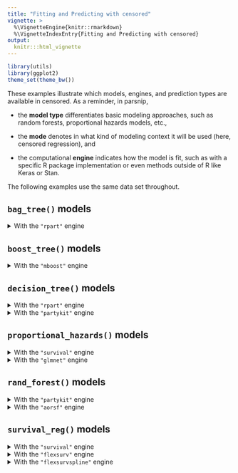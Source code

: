 ```yaml
---
title: "Fitting and Predicting with censored"
vignette: >
  %\VignetteEngine{knitr::rmarkdown}
  %\VignetteIndexEntry{Fitting and Predicting with censored}
output:
  knitr:::html_vignette
---
```


```r
library(utils)
library(ggplot2)
theme_set(theme_bw())
```

These examples illustrate which models, engines, and prediction types are available in censored. As a reminder, in parsnip, 

- the **model type** differentiates basic modeling approaches, such as random forests, proportional hazards models, etc.,

- the **mode** denotes in what kind of modeling context it will be used (here, censored regression), and

- the computational **engine** indicates how the model is fit, such as with a specific R package implementation or even methods outside of R like Keras or Stan.

The following examples use the same data set throughout.


## `bag_tree()` models
  
  <details id="bag-tree-rpart"> 
  
  <summary>With the `"rpart"` engine</summary>
  
  ```r
  knitr::spin_child("template-lung.R")
  ```

  We can define the model with specific parameters:
  
  ```r
  bt_spec <- 
    bag_tree(cost_complexity = 0) %>%
    set_engine("rpart") %>% 
    set_mode("censored regression") 
  bt_spec
  ```

  Now we create the model fit object:
  
  ```r
  set.seed(1)
  bt_fit <- bt_spec %>% fit(Surv(time, status) ~ ., data = lung_train)
  bt_fit
  ```

  The holdout data can be predicted for survival probability at different time points as well as event time.
  
  ```r
  predict(
    bt_fit, 
    lung_test, 
    type = "survival", 
    eval_time = c(100, 500, 1000)
  ) %>% 
    slice(1) %>% 
    tidyr::unnest(col = .pred)
  predict(bt_fit, lung_test, type = "time")
  ```
  
  </details>


## `boost_tree()` models
  
  <details id="boost-tree-mboost"> 
  
  <summary>With the `"mboost"` engine</summary>
  
  ```r
  knitr::spin_child("template-lung.R")
  ```

  We can define the model with specific parameters:
  
  ```r
  bt_spec <- 
    boost_tree(trees = 15) %>%
    set_engine("mboost") %>% 
    set_mode("censored regression") 
  bt_spec
  ```

  Now we create the model fit object:
  
  ```r
  set.seed(1)
  bt_fit <- bt_spec %>% fit(Surv(time, status) ~ ., data = lung_train)
  bt_fit
  ```

  The holdout data can be predicted for survival probability at different time points as well as the linear predictor.
  
  ```r
  predict(
    bt_fit, 
    lung_test,
    type = "survival",
    eval_time = c(100, 500, 1000)
  ) %>% 
    slice(1) %>% 
    tidyr::unnest(col = .pred)
  predict(bt_fit, lung_test, type = "linear_pred")
  ```
  
  </details>


## `decision_tree()` models
  
  <details id="decision-tree-rpart"> 
  
  <summary>With the `"rpart"` engine</summary>
  
  ```r
  knitr::spin_child("template-lung.R")
  ```

  We can define the model with specific parameters:
  
  ```r
  dt_spec <- 
    decision_tree(cost_complexity = 0) %>%
    set_engine("rpart") %>% 
    set_mode("censored regression") 
  dt_spec
  ```

  Now we create the model fit object:
  
  ```r
  set.seed(1)
  dt_fit <- dt_spec %>% fit(Surv(time, status) ~ ., data = lung_train)
  dt_fit
  ```

  The holdout data can be predicted for survival probability at different time points as well as event time.
  
  ```r
  predict(
    dt_fit, 
    lung_test, 
    type = "survival",
    eval_time = c(100, 500, 1000)
  ) %>% 
    slice(1) %>% 
    tidyr::unnest(col = .pred)
  predict(dt_fit, lung_test, type = "time")
  ```
  
  </details>
  
  <details id="decision-tree-partykit"> 
  
  <summary>With the `"partykit"` engine</summary>
  
  ```r
  knitr::spin_child("template-lung.R")
  ```

  We can define the model with specific parameters:
  
  ```r
  dt_spec <- 
    decision_tree() %>%
    set_engine("partykit") %>% 
    set_mode("censored regression") 
  dt_spec
  ```

  Now we create the model fit object:
  
  ```r
  set.seed(1)
  dt_fit <- dt_spec %>% fit(Surv(time, status) ~ ., data = lung_train)
  dt_fit
  ```

  The holdout data can be predicted for survival probability at different time points as well as event time.
  
  ```r
  predict(
    dt_fit, 
    lung_test, 
    type = "survival",
    eval_time = c(100, 500, 1000)
  ) %>% 
    slice(1) %>% 
    tidyr::unnest(col = .pred)
  predict(dt_fit, lung_test, type = "time")
  ```
  
  </details>


## `proportional_hazards()` models
  
  <details id="proportional-hazards-survival"> 
  
  <summary>With the `"survival"` engine</summary>
  
  ```r
  knitr::spin_child("template-lung.R")
  ```

  We can define the model with specific parameters:
  
  ```r
  ph_spec <- 
    proportional_hazards() %>%
    set_engine("survival") %>% 
    set_mode("censored regression") 
  ph_spec
  ```

  Now we create the model fit object:
  
  ```r
  set.seed(1)
  ph_fit <- ph_spec %>% fit(Surv(time, status) ~ ., data = lung_train)
  ph_fit
  ```

  The holdout data can be predicted for survival probability at different time points as well as the linear predictor and event time.
  
  ```r
  predict(
    ph_fit, 
    lung_test, 
    type = "survival",
    eval_time = c(100, 500, 1000)
  ) %>% 
    slice(1) %>% 
    tidyr::unnest(col = .pred)
  predict(ph_fit, lung_test, type = "linear_pred")
  predict(ph_fit, lung_test, type = "time")
  ```
  
  </details>
  
  <details id="proportional-hazards-glmnet"> 
  
  <summary>With the `"glmnet"` engine</summary>
  
  ```r
  knitr::spin_child("template-lung.R")
  ```

  We can define the model with specific parameters:
  
  ```r
  ph_spec <- 
    proportional_hazards(penalty = 0.1) %>%
    set_engine("glmnet") %>% 
    set_mode("censored regression") 
  ph_spec
  ```

  Now we create the model fit object:
  
  ```r
  set.seed(1)
  ph_fit <- ph_spec %>% fit(Surv(time, status) ~ ., data = lung_train)
  ph_fit
  ```

  The holdout data can be predicted for survival probability at different time points as well as the linear predictor.
  
  ```r
  predict(
    ph_fit, 
    lung_test, 
    type = "survival",
    eval_time = c(100, 500, 1000)
  ) %>% 
    slice(1) %>% 
    tidyr::unnest(col = .pred)
  predict(ph_fit, lung_test, type = "linear_pred")
  ```
  
  </details>


## `rand_forest()` models
  
  <details id="rand-forest-partykit"> 
  
  <summary>With the `"partykit"` engine</summary>
  
  ```r
  knitr::spin_child("template-lung.R")
  ```

  We can define the model with specific parameters:
  
  ```r
  rf_spec <- 
    rand_forest(trees = 200) %>%
    set_engine("partykit") %>% 
    set_mode("censored regression") 
  rf_spec
  ```

  Now we create the model fit object:
  
  ```r
  set.seed(1)
  rf_fit <- rf_spec %>% fit(Surv(time, status) ~ ., data = lung_train)
  rf_fit
  ```

  The holdout data can be predicted for survival probability at different time points as well as event time.
  
  ```r
  predict(
    rf_fit, 
    lung_test, 
    type = "survival", 
    eval_time = c(100, 500, 1000)
  ) %>% 
    slice(1) %>% 
    tidyr::unnest(col = .pred)
  predict(rf_fit, lung_test, type = "time")
  ```
  
  </details>
  
  <details id="rand-forest-aorsf"> 
  
  <summary>With the `"aorsf"` engine</summary>
  
  ```r
  knitr::spin_child("template-lung.R")
  ```

  We can define the model with specific parameters:
  
  ```r
  rf_spec <- 
    rand_forest(trees = 200) %>%
    set_engine("aorsf") %>% 
    set_mode("censored regression") 
  rf_spec
  ```

  Now we create the model fit object:
  
  ```r
  set.seed(1)

  rf_fit <- rf_spec %>% fit(Surv(time, status) ~ ., data = lung_train)
  rf_fit
  ```

  The holdout data can be predicted for survival probability at different time points as well as event time.
  
  ```r
  predict(
    rf_fit, 
    lung_test, 
    type = "survival", 
    eval_time = c(100, 500, 1000)
  ) %>% 
    slice(1) %>% 
    tidyr::unnest(col = .pred)
  ```
  </details>
  
  
## `survival_reg()` models
  
  <details id="survival-reg-survival"> 
  
  <summary>With the `"survival"` engine</summary>
  
  ```r
  knitr::spin_child("template-lung.R")
  ```

  We can define the model with specific parameters:
  
  ```r
  sr_spec <- 
    survival_reg(dist = "weibull") %>%
    set_engine("survival") %>% 
    set_mode("censored regression") 
  sr_spec
  ```

  Now we create the model fit object:
  
  ```r
  set.seed(1)
  sr_fit <- sr_spec %>% fit(Surv(time, status) ~ ., data = lung_train)
  sr_fit
  ```

  The holdout data can be predicted for survival probability at different time points as well as event time, linear predictor, quantile, and hazard.
  
  ```r
  predict(
    sr_fit, 
    lung_test, 
    type = "survival",
    eval_time = c(100, 500, 1000)
  ) %>% 
    slice(1) %>% 
    tidyr::unnest(col = .pred)
  predict(sr_fit, lung_test, type = "time")
  predict(sr_fit, lung_test, type = "linear_pred")
  predict(sr_fit, lung_test, type = "quantile") %>% 
    slice(1) %>% 
    tidyr::unnest(col = .pred)
  predict(sr_fit, lung_test, type = "hazard", eval_time = c(100, 500, 1000)) %>% 
    slice(1) %>% 
    tidyr::unnest(col = .pred)
  ```
  
  </details>

  <details id="survival-reg-flexsurv"> 
  
  <summary>With the `"flexsurv"` engine</summary>
  
  ```r
  knitr::spin_child("template-lung.R")
  ```

  We can define the model with specific parameters:
  
  ```r
  sr_spec <- 
    survival_reg(dist = "weibull") %>%
    set_engine("flexsurv") %>% 
    set_mode("censored regression") 
  sr_spec
  ```

  Now we create the model fit object:
  
  ```r
  set.seed(1)
  sr_fit <- sr_spec %>% 
    fit(Surv(time, status) ~ age + sex + ph.ecog, data = lung_train)
  sr_fit
  ```

  The holdout data can be predicted for survival probability at different time points as well as event time, linear predictor, quantile, and hazard. 
  
  ```r
  predict(
    sr_fit, 
    lung_test, 
    type = "survival",
    eval_time = c(100, 500, 1000)
  ) %>% 
    slice(1) %>% 
    tidyr::unnest(col = .pred)
  predict(sr_fit, lung_test, type = "time")
  predict(sr_fit, lung_test, type = "linear_pred")
  predict(sr_fit, lung_test, type = "quantile") %>% 
    slice(1) %>% 
    tidyr::unnest(col = .pred)
  predict(sr_fit, lung_test, type = "hazard", eval_time = c(100, 500, 1000)) %>% 
    slice(1) %>% 
    tidyr::unnest(col = .pred)
  ```
  
  </details>
  
  <details id="survival-reg-flexsurvspline"> 
  
  <summary>With the `"flexsurvspline"` engine</summary>
  
  ```r
  knitr::spin_child("template-lung.R")
  ```

  We can define the model:
  
  ```r
  sr_spec <- 
    survival_reg() %>%
    set_engine("flexsurvspline") %>% 
    set_mode("censored regression") 
  sr_spec
  ```

  Now we create the model fit object:
  
  ```r
  set.seed(1)
  sr_fit <- sr_spec %>% 
    fit(Surv(time, status) ~ age + sex + ph.ecog, data = lung_train)
  sr_fit
  ```

  The holdout data can be predicted for survival probability at different time points as well as event time, linear predictor, quantile, and hazard. 
  
  ```r
  predict(
    sr_fit, 
    lung_test, 
    type = "survival",
    eval_time = c(100, 500, 1000)
  ) %>% 
    slice(1) %>% 
    tidyr::unnest(col = .pred)
  predict(sr_fit, lung_test, type = "time")
  predict(sr_fit, lung_test, type = "linear_pred")
  predict(sr_fit, lung_test, type = "quantile") %>% 
    slice(1) %>% 
    tidyr::unnest(col = .pred)
  predict(sr_fit, lung_test, type = "hazard", eval_time = c(100, 500, 1000)) %>% 
    slice(1) %>% 
    tidyr::unnest(col = .pred)
  ```
  
  </details>
